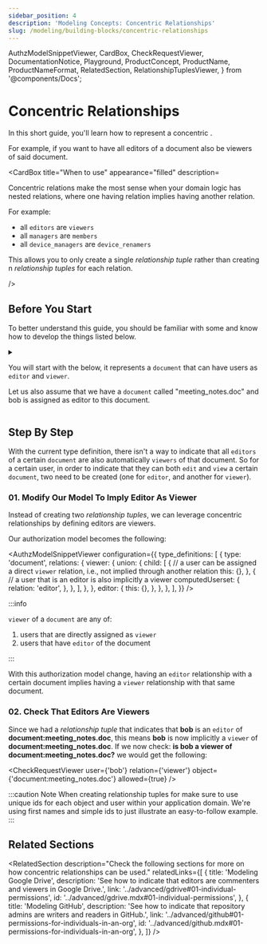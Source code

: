 ```yaml
---
sidebar_position: 4
description: 'Modeling Concepts: Concentric Relationships'
slug: /modeling/building-blocks/concentric-relationships
---
```


  AuthzModelSnippetViewer,
  CardBox,
  CheckRequestViewer,
  DocumentationNotice,
  Playground,
  ProductConcept,
  ProductName,
  ProductNameFormat,
  RelatedSection,
  RelationshipTuplesViewer,
} from '@components/Docs';

# Concentric Relationships

<DocumentationNotice />

In this short guide, you'll learn how to represent a concentric <ProductConcept section="what-is-a-relationship" linkName="relationships" />.

For example, if you want to have all editors of a document also be viewers of said document.

<CardBox title="When to use" appearance="filled" description=<div>

Concentric relations make the most sense when your domain logic has nested relations, where one having relation implies having another relation.

For example:

- all `editors` are `viewers`
- all `managers` are `members`
- all `device_managers` are `device_renamers`

This allows you to only create a single _relationship tuple_ rather than creating n _relationship tuples_ for each relation.

</div> />

## Before You Start

To better understand this guide, you should be familiar with some <ProductConcept /> and know how to develop the things listed below.

<details>
<summary>

You will start with the _<ProductConcept section="what-is-an-authorization-model" linkName="authorization model" />_ below, it represents a `document` _<ProductConcept section="what-is-a-type" linkName="type" />_ that can have users **<ProductConcept section="what-is-a-relation" linkName="related" />** as `editor` and `viewer`.

Let us also assume that we have a `document` called "meeting_notes.doc" and bob is assigned as editor to this document.

</summary>

<AuthzModelSnippetViewer
  configuration={{
    type_definitions: [
      {
        type: 'document',
        relations: {
          viewer: {
            this: {},
          },
          editor: {
            this: {},
          },
        },
      },
    ],
  }}
/>

The current state of the system is represented by the following relationship tuples being in the system already:

<RelationshipTuplesViewer
  relationshipTuples={[
    {
      user: 'bob',
      relation: 'editor',
      object: 'document:meeting_notes.doc',
    },
  ]}
/>

<hr />

In addition, you will need to know the following:

### Modeling User Groups

You need to know how to add users to groups and grant groups access to resources. [Learn more →](../user-groups.mdx)

### <ProductName format={ProductNameFormat.ShortForm}/> Concepts

- A <ProductConcept section="what-is-a-type" linkName="Type" />: a class of objects that have similar characteristics
- A <ProductConcept section="what-is-a-user" linkName="User" />: an entity in the system that can be related to an object
- A <ProductConcept section="what-is-a-relation" linkName="Relation" />: is a string defined in the type definition of an authorization model that defines the possibility of a relationship between an object of the same type as the type definition and a user in the system
- An <ProductConcept section="what-is-an-object" linkName="Object" />: represents an entity in the system. Users' relationships to it can be define through relationship tuples and the authorization model
- A <ProductConcept section="what-is-a-relationship-tuple" linkName="Relationship Tuple" />: a grouping consisting of a user, a relation and an object stored in <ProductName format={ProductNameFormat.ShortForm}/>

</details>

<Playground />

## Step By Step

With the current type definition, there isn't a way to indicate that all `editors` of a certain `document` are also automatically `viewers` of that document. So for a certain user, in order to indicate that they can both `edit` and `view` a certain `document`, two _<ProductConcept section="what-is-a-relationship-tuple" linkName="relationship tuples" />_ need to be created (one for `editor`, and another for `viewer`).

### 01. Modify Our Model To Imply Editor As Viewer

Instead of creating two _relationship tuples_, we can leverage concentric relationships by defining editors are viewers.

Our authorization model becomes the following:

<AuthzModelSnippetViewer
  configuration={{
    type_definitions: [
      {
        type: 'document',
        relations: {
          viewer: {
            union: {
              child: [
                {
                  // a user can be assigned a direct `viewer` relation, i.e., not implied through another relation
                  this: {},
                },
                {
                  // a user that is an editor is also implicitly a viewer
                  computedUserset: {
                    relation: 'editor',
                  },
                },
              ],
            },
          },
          editor: {
            this: {},
          },
        },
      },
    ],
  }}
/>

:::info

`viewer` of a `document` are any of:

1. users that are directly assigned as `viewer`
2. users that have `editor` of the document

:::

With this authorization model change, having an `editor` relationship with a certain document implies having a `viewer` relationship with that same document.

### 02. Check That Editors Are Viewers

Since we had a _relationship tuple_ that indicates that **bob** is an `editor` of **document:meeting_notes.doc**, this means **bob** is now implicitly a `viewer` of **document:meeting_notes.doc**.
If we now check: **is bob a viewer of document:meeting_notes.doc?** we would get the following:

<CheckRequestViewer user={'bob'} relation={'viewer'} object={'document:meeting_notes.doc'} allowed={true} />

:::caution Note
When creating relationship tuples for <ProductName format={ProductNameFormat.ShortForm}/> make sure to use unique ids for each object and user within your application domain. We're using first names and simple ids to just illustrate an easy-to-follow example.
:::

## Related Sections

<RelatedSection
  description="Check the following sections for more on how concentric relationships can be used."
  relatedLinks={[
    {
      title: 'Modeling Google Drive',
      description: 'See how to indicate that editors are commenters and viewers in Google Drive.',
      link: '../advanced/gdrive#01-individual-permissions',
      id: '../advanced/gdrive.mdx#01-individual-permissions',
    },
    {
      title: 'Modeling GitHub',
      description: 'See how to indicate that repository admins are writers and readers in GitHub.',
      link: '../advanced/github#01-permissions-for-individuals-in-an-org',
      id: '../advanced/github.mdx#01-permissions-for-individuals-in-an-org',
    },
  ]}
/>
